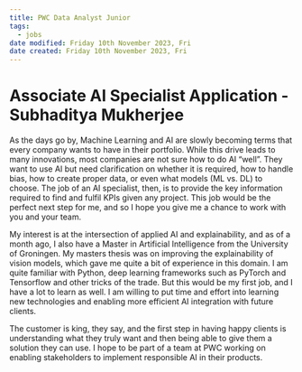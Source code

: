 ```yaml
---
title: PWC Data Analyst Junior
tags:
  - jobs
date modified: Friday 10th November 2023, Fri
date created: Friday 10th November 2023, Fri
---
```


# Associate AI Specialist Application - Subhaditya Mukherjee


As the days go by, Machine Learning and AI are slowly becoming terms that every company wants to have in their portfolio. While this drive leads to many innovations, most companies are not sure how to do AI "well". They want to use AI but need clarification on whether it is required, how to handle bias, how to create proper data, or even what models (ML vs. DL) to choose. The job of an AI specialist, then, is to provide the key information required to find and fulfil KPIs given any project. This job would be the perfect next step for me, and so I hope you give me a chance to work with you and your team.

My interest is at the intersection of applied AI and explainability, and as of a month ago, I also have a Master in Artificial Intelligence from the University of Groningen. My masters thesis was on improving the explainability of vision models, which gave me quite a bit of experience in this domain. I am quite familiar with Python, deep learning frameworks such as PyTorch and Tensorflow and other tricks of the trade. But this would be my first job, and I have a lot to learn as well. I am willing to put time and effort into learning new technologies and enabling more efficient AI integration with future clients.

The customer is king, they say, and the first step in having happy clients is understanding what they truly want and then being able to give them a solution they can use. I hope to be part of a team at PWC working on enabling stakeholders to implement responsible AI in their products. 
